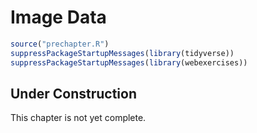 # Image Data {#sec-images-chapter}

```r
source("prechapter.R")
suppressPackageStartupMessages(library(tidyverse))
suppressPackageStartupMessages(library(webexercises))
```

::: {.callout-tip}
## Under Construction

This chapter is not yet complete.
:::

<!--
* image data structure (pixels, bit depth, colors/layers)
* viewing images in R
* basic, traditional image analysis/enhancements
* CNNs
-->
